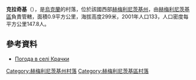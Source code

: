 {{coord|49|32|37|N|26|41|0|E|scale:100000|display=title}}

'''克拉奇基'''（{{lang-uk|Крачки}}），是[[烏克蘭|烏克蘭]]的村落，位於該國西部[[赫梅利尼茨基州|赫梅利尼茨基州]]，由[[赫梅利尼茨基區|赫梅利尼茨基區]]負責管轄，面積0.9平方公里，海拔高度299米，2001年人口133，人口密度每平方公里147.8人。

==參考資料==
* [http://weather.in.ua/ua/hmel'nickaja/12198 Погода в селі Крачки] {{Wayback|url=http://weather.in.ua/ua/hmel'nickaja/12198 |date=20111220095028 }}

{{DEFAULTSORT:Крачки}}
[[Category:赫梅利尼茨基州村落|Category:赫梅利尼茨基州村落]]
[[Category:赫梅利尼茨基區村落|Category:赫梅利尼茨基區村落]]


{{Khmelnytskyi-geo-stub}}
